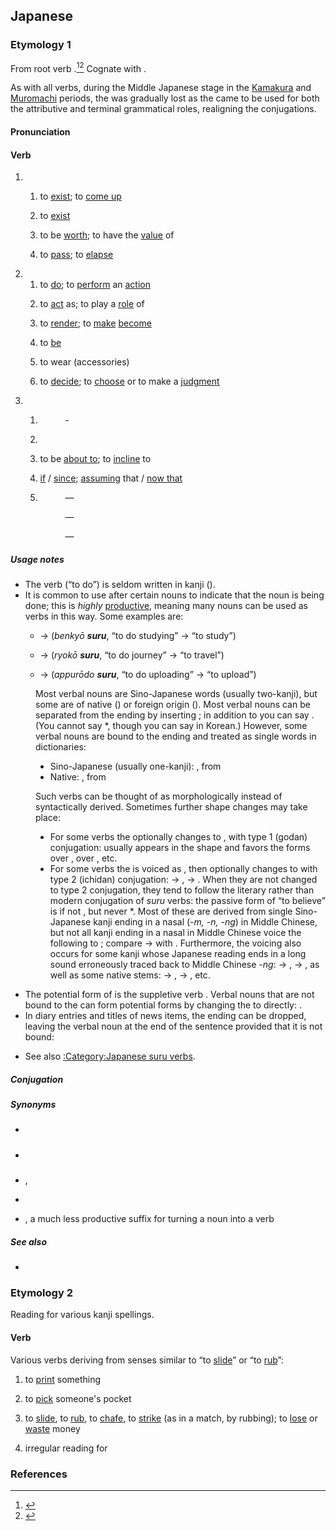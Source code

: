 {{also|ずる}}
==Japanese==

===Etymology 1===
{{ja-kanjitab|alt=為る}}
From {{inh|ja|ojp|-}} root verb {{m|ja|す|tr=su||to do}}.<ref name="KDJ">{{R:Kokugo Dai Jiten}}</ref><ref name="DJR">{{R:Daijirin}}</ref> Cognate with {{cog|ryu|すん|tr=sun}}.

As with all verbs, during the Middle Japanese stage in the [[w:Kamakura period|Kamakura]] and [[w:Muromachi period|Muromachi]] periods, the {{m|ja|終止形|tr=shūshikei||terminal or sentence-ending form}} was gradually lost as the {{m|ja|連体形|tr=rentaikei||attributive form}} came to be used for both the attributive and terminal grammatical roles, realigning the conjugations.

====Pronunciation====
{{ja-pron|する|acc=h|y=kun|acc_ref=NHK}}
{{ja-ojad}}

====Verb====
{{ja-verb|type=suru|tr=both}}

# {{lb|ja|intransitive}}
## {{q|of inanimate objects}} to [[exist]]; to [[come up]]
##: {{ja-x|稲%光が'''する'''|いな%びかり が '''する'''|Lightning '''occurred'''.}}
##: {{ja-x|におい が '''する'''|'''There is''' a smell.}}
## {{q|of a specified state; of a specified quality}} to [[exist]] {{q|in someone or something}}
##: {{ja-x|がっしり'''した'''骨%組み|がっしり '''した''' ほね%ぐみ|a rigid structure}}
## to be [[worth]]; to have the [[value]] of
##: {{ja-x|五%億円も'''する'''絵|ご%おく えん も '''する''' え|a painting '''worth''' 500 million yen}}
## {{q|of time}} to [[pass]]; to [[elapse]]
##: {{ja-x|一%年も'''すれば'''忘れるだろう|いち%ねん も '''すれば''' わすれる だろう|It will be forgotten '''after''' one year.}}
# {{lb|ja|transitive}}
## to [[do]]; to [[perform]] an [[action]]
##: {{ja-usex|何を'''して'''いますか。|なに を '''して''' います か。|What are you '''doing'''?}}
## to [[act]] as; to play a [[role]] of
##: {{ja-x|私が司%会を'''する'''|わたし が し%かい を '''する'''|I '''am''' the anchorman.}}
## to [[render]]; to [[make]] [[become]] {{q|used as the suppletive causative form of {{ja-r|なる}}}}
##: {{n-g|Usually "A {{ja-l|を}} B {{ja-l|に}} / {{ja-l|と}} + {{lang|ja|する}} ", to make A become B.}}
##: {{ja-usex|息子を先生に'''する'''|むすこ を せんせい に '''する'''|He is training his son to '''become''' a teacher.}}
##: {{ja-usex|一人に'''しないで'''|ひとり に '''しないで'''|please don't leave me '''to be''' alone by myself}}
##: {{ja-usex|部屋を綺麗に'''する'''|へや を きれい に '''する'''|to clean up one's room}}
## {{q|to be in a specified state; to have a specified quality}} to [[be]]
##: {{ja-usex|怖い目つきを'''する'''|こわい めつき を '''する'''|to '''have''' an intimidating glare}}
## to wear (accessories)
##: {{ja-usex|ネクタイを'''する'''。|ネクタイ を '''する'''。|I '''wear''' a necktie.}}
## to [[decide]]; to [[choose]] or to make a [[judgment]]
##: {{ja-x|まあ、これでよしと'''しよう'''|まあ、これ で よし と '''しよう'''|Alright, let's '''go with''' that.}}
##: {{ja-x|出場を取りやめに'''する'''|しゅつじょう を とりやめ に '''する'''|I '''decided''' to quit the competition.}}
# {{lb|ja|auxiliary}}
## {{n-g|"Adverb + {{lang|ja|する}} ", forming predicates or attributives from adverbs.}}
##: {{ja-r|いらいら||(''adverb'') irritated}} - {{ja-r|いらいら'''する'''[[気持ち]]|いらいら '''する''' きもち|feeling of irritation}}
## {{n-g|"Verbal noun + emphatic particle (e.g. {{ja-l|は}}, {{ja-l|も}}, {{ja-l|こそ}}, {{ja-l|さえ}}) + {{lang|ja|する}} ", emphasizing the verb.}}
##: {{ja-x|雪は降りは'''した'''が積もらなかった|ゆき は ふり は '''した''' が つもらなかった|It did snow, but the snow did not pile up.}}
## {{n-g|"Volitional form of verb + {{ja-l|と}} + {{lang|ja|する}} ":}} to be [[about to]]; to [[incline]] to
##: {{ja-x|日が沈もうと'''して'''いる|ひ が しずもう と '''して''' いる|The sun is sinking.}}
## {{n-g|" {{ja-l|に}} / {{ja-l|と}} + {{lang|ja|する}} ", to give a condition or standpoint, either real or hypothetical:}} [[if]] / [[since]]; [[assume|assuming]] that / [[now that]]
##: {{ja-x|習%作と'''すれば'''上%々の出来だ|しゅう%さく と '''すれば''' じょう%じょう の でき だ|It is of a considerably good quality as for a practice writing.}}
##: {{ja-x|親と'''して'''は心配するのは当然だ|おや と '''して''' は しんぱい する の は とうぜん だ|It's inevitable to worry about that '''if''' you were the parent.}}
##: {{ja-x|どんなに急いだに'''して'''も間に合わなかっただろう|どんな に いそいだ に '''して''' も ま に あわなかった だろう|It would never have been done in time no matter how hard we had worked.}}
## {{lb|ja|humble}} {{n-g|" {{ja-r|linkto=御|rom=-|御/御|お/ご}} + verbal noun + {{lang|ja|する}} ", a humble form of the verb.}}
##: {{ant|ja|なる}}
##: {{syn|ja|致す}}
##: {{ja-r|届ける|とどける|to deliver}} — {{ja-r|linkto=|お届け'''する'''|お とどけ '''する'''|to deliver|pos=humble}}
##: {{ja-r|伴|とも|company}} — {{ja-r|linkto=|お伴'''します'''|お とも '''します'''|to accompany|pos=humble}}
##: {{ja-r|案内する|あんない する|to guide}} — {{ja-r|linkto=|ご案内'''します'''|ご あんない '''します'''|to guide|pos=humble}}

=====Usage notes=====
* The verb {{lang|ja|する}} (“to do”) is seldom written in kanji ({{ja-l|為る}}).
* It is common to use {{lang|ja|する}} after certain nouns to indicate that the noun is being done; this is ''highly'' [[productive]], meaning many nouns can be used as verbs in this way. Some examples are:
** {{m|ja|勉強|tr=benkyō||studying}} → {{lang|ja|勉強'''する'''}} (''benkyō '''suru''''', “to do studying” → “to study”)
** {{m|ja|旅行|tr=ryokō||journey}} → {{lang|ja|旅行'''する'''}} (''ryokō '''suru''''', “to do journey” → “to travel”)
** {{m|ja|アップロード|tr=appurōdo||upload}} → {{lang|ja|アップロード'''する'''}} (''appurōdo '''suru''''', “to do uploading” → “to upload”)
: Most verbal nouns are Sino-Japanese words (usually two-kanji), but some are of native ({{m|ja|和語|tr=wago}}) or foreign origin ({{m|ja|外来語|tr=gairaigo}}). Most verbal nouns can be separated from the ending {{m|ja|する|tr=suru}} by inserting {{m|ja|を|tr=o|pos=object particle}}; in addition to {{m|ja|[[日本語]]を[[勉強]]する|tr=Nihongo o benkyō suru|t=to study Japanese}} you can say {{m|ja|[[日本語]]の[[勉強]]をする|tr=Nihongo no benkyō o suru|t=to do the studying of Japanese}}. (You cannot say *{{m|ja|[[日本語]]を[[勉強]]をする|tr=Nihongo o benkyō o suru|lit=to [do the studying]<sub>verb</sub> Japanese}}, though you can say {{m|ko|^[[일본어]][[를]] [[공부]][[를]] [[하다]]}} in Korean.) However, some verbal nouns are bound to the ending {{m|ja|する|tr=suru}} and treated as single words in dictionaries:
:* Sino-Japanese (usually one-kanji): {{m|ja|関する|tr=kansuru|t=to [[concern]]}}, from {{m|ja|関|tr=kan|t=[[relation]], [[connection]]}}
:* Native: {{m|ja|私する|tr=watakushisuru|t=to [[appropriate]], to [[privatize]]}}, from {{m|ja|私|tr=watakushi|t=[[private]] [[matter]]}}
:Such verbs can be thought of as morphologically instead of syntactically derived. Sometimes further shape changes may take place:
:* For some verbs the {{m|ja|する|tr=suru}} optionally changes to {{m|ja|す|tr=su}}, with type 1 (godan) conjugation: {{m|ja|訳する|tr=yakusuru|t=to [[translate]]}} usually appears in the shape {{m|ja|訳す|tr=yakusu}} and favors the forms {{m|ja|訳さない|tr=yakusanai}} over {{m|ja|訳しない|tr=yakushinai}}, {{m|ja|訳そう|tr=yakusō}} over {{m|ja|訳しよう|tr=yakushiyō}}, etc.
:* For some verbs the {{m|ja|する|tr=suru}} is voiced as {{m|ja|ずる|tr=zuru}}, then optionally changes to {{m|ja|じる|tr=jiru}} with type 2 (ichidan) conjugation: {{m|ja|感ずる|tr=kanzuru}} → {{m|ja|感じる|tr=kanjiru|t=to [[feel]]}}, {{m|ja|信ずる|tr=shinzuru}} → {{m|ja|信じる|tr=shinjiru|t=to [[believe]]}}. When they are not changed to type 2 conjugation, they tend to follow the literary rather than modern conjugation of ''suru'' verbs: the passive form of “to believe” is {{m|ja|信ぜられる|tr=shinzerareru}} if not {{m|ja|信じられる|tr=shinjirareru}}, but never *{{m|ja|[[信]][[される|ざれる]]|tr=shinzareru}}. Most of these are derived from single Sino-Japanese kanji ending in a nasal (''-m, -n, -ng'') in Middle Chinese, but not all kanji ending in a nasal in Middle Chinese voice the following {{m|ja|する|tr=suru}} to {{m|ja|ずる|tr=zuru}}; compare {{m|ja|感ずる|tr=kanzuru}} → {{m|ja|感じる|tr=kanjiru|t=to [[feel]]}} with {{m|ja|関する|tr=kansuru|t=to [[concern]]}}. Furthermore, the voicing also occurs for some kanji whose Japanese reading ends in a long sound erroneously traced back to Middle Chinese ''-ng'': {{m|ja|報ずる|tr=hōzuru}} → {{m|ja|報じる|tr=hōjiru|t=to [[report]]}}, {{m|ja|投ずる|tr=tōzuru}} → {{m|ja|投じる|tr=tōjiru|t=to [[throw]]}}, as well as some native stems: {{m|ja|重んずる|tr=omonzuru}} → {{m|ja|重んじる|tr=omonjiru|t=to [[hold]] in [[high]] [[esteem]]}}, {{m|ja|甘んずる|tr=amanzuru}} → {{m|ja|甘んじる|tr=amanjiru|t=to [[content]] oneself with}}, etc.
* The potential form of {{m|ja|する|tr=suru}} is the suppletive verb {{m|ja|できる|tr=dekiru}}. Verbal nouns that are not bound to the {{m|ja|する|tr=suru}} can form potential forms by changing the {{m|ja|する|tr=suru}} to {{m|ja|できる|tr=dekiru}} directly: {{m|ja|[[理解]][[できる]]|tr=rikai dekiru|t=to be able to understand}}.
* In diary entries and titles of news items, the ending {{m|ja|する|tr=suru}} can be dropped, leaving the verbal noun at the end of the sentence provided that it is not bound:
*: {{ja-usex-inline|午後２時に'''到着'''。|^ごご にじ に '''とうちゃく'''。|Arrived at 2 PM.|ref=[http://cjn-koga.life.coocan.jp/index.html]}}

* See also [[:Category:Japanese suru verbs]].

=====Conjugation=====
{{ja-verbconj-auto|lemma=|kana=
|imperfective=さ・し・せ*
|continuative=し
|terminal=する
|attributive=する
|hypothetical=すれ
|imperative=せよ|imp1_note=¹
|imperative2=しろ|imp2_note=²
|passive=される
|causative=[[させる]]<br>さす
|potential=[[できる]]
|volitional=しよう
|negative=しない
|negative_continuative=せず
|formal=します
|perfective=した
|conjunctive=して
|hypothetical_conditional=すれば
|notes=<small>* The ''sa-'' imperfective occurs in Kansai dialect and in certain set phrases, and forms the base of the passive and causative conjugations ''sareru'', ''saseru'', and ''sasu''. The ''se-'' imperfective occurs in Classical Japanese and in other set phrases, and forms the base of the negative continuative conjugation ''sezu''. The ''shi-'' imperfective is most common in Tokyo-standard everyday modern Japanese for forming the base of the negative conjugation ''shinai''.</small>
¹ <small>Written imperative</small>
² <small>Spoken imperative</small>
}}
{{ja-conj-bungo||irreg-s}}

=====Synonyms=====
* {{sense|to do}} {{ja-r|致す|いたす}} {{qualifier|humble}}
* {{sense|to do}} {{ja-r|やる}} {{qualifier|colloquial}}
* {{sense|to do}} {{ja-r|成す|なす|rom=-}}, {{ja-r|為す|なす}} {{qualifier|somewhat archaic, usage is more limited}}
* {{sense|to do}} {{ja-r|行う|おこなう|to carry out}}
* {{sense|used to make a verb}} {{ja-r|linkto=る|〜る|rom=-ru}}, a much less productive suffix for turning a noun into a verb

=====See also=====
* {{ja-r|す}}

===Etymology 2===
Reading for various kanji spellings.

====Verb====
{{ja-verb}}

Various verbs deriving from senses similar to “to [[slide]]” or “to [[rub]]”:

# {{ja-def|刷る|摺る}} to [[print]] something {{qualifier|from the way the paper would be placed on the printing block and '''rubbed'''}}
# {{ja-def|掏る}} to [[pick]] someone's pocket {{qualifier|possibly from the way a pickpocket must '''slide''' along unnoticed;<ref name="KDJ"/> compare English {{m|en|slick}}}}
# {{ja-def|擦る|摩る|磨る|擂る}} to [[slide]], to [[rub]], to [[chafe]], to [[strike]] (as in a match, by rubbing); to [[lose]] or [[waste]] money
# {{ja-def|剃る}} irregular reading for {{m|ja|剃る|tr=soru||to shave}}

===References===
<references/>

{{cln|ja|suppletive verbs}}